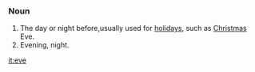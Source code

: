 ===Noun===
#The day or night before,usually used for [[holiday]]s, such as [[Christmas]] Eve.
#Evening, night.

[[it:eve]]